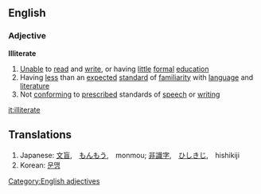 ==English==
===Adjective===
'''Illiterate'''

# [[Unable]] to [[read]] and [[write]], or having [[little]] [[formal]] [[education]]
# Having [[less]] than an [[expected]] [[standard]] of [[familiarity]] with [[language]] and [[literature]]
# Not [[conforming]] to [[prescribed]] standards of [[speech]] or [[writing]]
[[Category:English adjectives]]

[[it:illiterate]]

==Translations==
# Japanese: [[文盲]],　[[もんもう]],　monmou; [[非識字]],　[[ひしきじ]],　hishikiji
# Korean: [[문맹]]